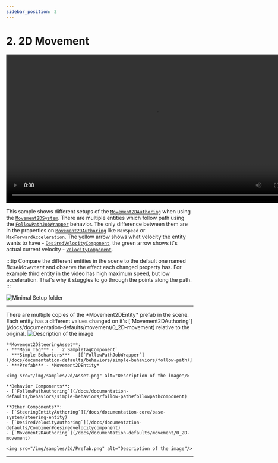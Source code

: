 ```yaml
---
sidebar_position: 2
---
```



# 2. 2D Movement

<video controls width="800">
  <source src="/videos/samples/2d/Video.mp4" type="video/mp4" />
  Your browser does not support the video tag.
</video>

This sample shows different setups of the [`Movement2DAuthoring`](/docs/documentation-defaults/movement/0_2D-movement) when using the [`Movement2DSystem`](/docs/documentation-defaults/movement/0_2D-movement). There are multiple entities which follow path using the [`FollowPathJobWrapper`](/docs/documentation-defaults/behaviors/simple-behaviors/follow-path) behavior. The only difference between them are in the properties on [`Movement2DAuthoring`](/docs/documentation-defaults/movement/0_2D-movement) like `MaxSpeed` or `MaxForwardAcceleration`. The yellow arrow shows what velocity the entity wants to have - [`DesiredVelocityComponent`](/docs/documentation-defaults/Combiner#desiredvelocitycomponent), the green arrow shows it's actual current velocity - [`VelocityComponent`](/docs/documentation-core/base-system/steering-entity). 

:::tip
Compare the different entities in the scene to the default one named *BaseMovement* and observe the effect each changed property has. For example third entity in the video has high maximum speed, but low acceleration. That's why it stuggles to go through the points along the path. 
:::

![Minimal Setup folder](/img/samples/2d/Folder.png)

-----

<Tabs>
  <TabItem value="first" label="Scene"> 
    There are multiple copies of the *Movement2DEntity* prefab in the scene. Each entity has a different values changed on it's [`Movement2DAuthoring`](/docs/documentation-defaults/movement/0_2D-movement) relative to the original.
    <img src="/img/samples/2d/Scene.png" alt="Description of the image"/>
  </TabItem>
  <TabItem value="second" label="Steering System Asset"> 

    **Movement2DSteeringAsset**:
    - ***Main Tag*** - `_2_SampleTagComponent`
    - ***Simple Behaviors*** - [[`FollowPathJobWrapper`](/docs/documentation-defaults/behaviors/simple-behaviors/follow-path)]
    - ***Prefab*** - *Movement2DEntity*

    <img src="/img/samples/2d/Asset.png" alt="Description of the image"/>
  </TabItem>
  <TabItem value="third" label="Prefab"> 
    
    **Behavior Components**:
    - [`FollowPathAuthoring`](/docs/documentation-defaults/behaviors/simple-behaviors/follow-path#followpathcomponent)

    **Other Components**:
    - [`SteeringEntityAuthoring`](/docs/documentation-core/base-system/steering-entity)
    - [`DesiredVelocityAuthoring`](/docs/documentation-defaults/Combiner#desiredvelocitycomponent)
    - [`Movement2DAuthoring`](/docs/documentation-defaults/movement/0_2D-movement)
    
    <img src="/img/samples/2d/Prefab.png" alt="Description of the image"/>

  </TabItem>
</Tabs>

-----